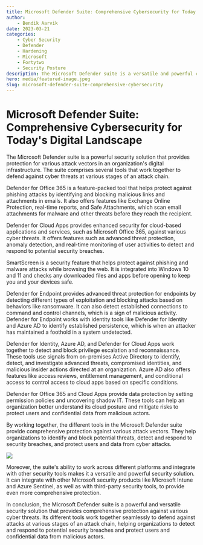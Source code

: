 ```yaml
---
title: Microsoft Defender Suite: Comprehensive Cybersecurity for Today's Digital Landscape
author:
    - Bendik Aarvik
date: 2023-03-21
categories:
    - Cyber Security
    - Defender
    - Hardening
    - Microsoft
    - Fortytwo
    - Security Posture
description: The Microsoft Defender suite is a versatile and powerful cybersecurity solution that provides comprehensive protection against various cyber threats. Its different tools work together seamlessly to defend against attacks at different stages of an attack chain, helping organizations to detect and respond to potential security breaches and protect users and confidential data from malicious actors.
hero: media/featured-image.jpeg
slug: microsoft-defender-suite-comprehensive-cybersecurity
---
```


# Microsoft Defender Suite: Comprehensive Cybersecurity for Today's Digital Landscape

The Microsoft Defender suite is a powerful security solution that provides protection for various attack vectors in an organization's digital infrastructure. The suite comprises several tools that work together to defend against cyber threats at various stages of an attack chain.

Defender for Office 365 is a feature-packed tool that helps protect against phishing attacks by identifying and blocking malicious links and attachments in emails. It also offers features like Exchange Online Protection, real-time reports, and Safe Attachments, which scan email attachments for malware and other threats before they reach the recipient.

Defender for Cloud Apps provides enhanced security for cloud-based applications and services, such as Microsoft Office 365, against various cyber threats. It offers features such as advanced threat protection, anomaly detection, and real-time monitoring of user activities to detect and respond to potential security breaches.

SmartScreen is a security feature that helps protect against phishing and malware attacks while browsing the web. It is integrated into Windows 10 and 11 and checks any downloaded files and apps before opening to keep you and your devices safe.

Defender for Endpoint provides advanced threat protection for endpoints by detecting different types of exploitation and blocking attacks based on behaviors like ransomware. It can also detect established connections to command and control channels, which is a sign of malicious activity. Defender for Endpoint works with identity tools like Defender for Identity and Azure AD to identify established persistence, which is when an attacker has maintained a foothold in a system undetected.

Defender for Identity, Azure AD, and Defender for Cloud Apps work together to detect and block privilege escalation and reconnaissance. These tools use signals from on-premises Active Directory to identify, detect, and investigate advanced threats, compromised identities, and malicious insider actions directed at an organization. Azure AD also offers features like access reviews, entitlement management, and conditional access to control access to cloud apps based on specific conditions.

Defender for Office 365 and Cloud Apps provide data protection by setting permission policies and uncovering shadow IT. These tools can help an organization better understand its cloud posture and mitigate risks to protect users and confidential data from malicious actors.

By working together, the different tools in the Microsoft Defender suite provide comprehensive protection against various attack vectors. They help organizations to identify and block potential threats, detect and respond to security breaches, and protect users and data from cyber attacks.

![](media/featured-image.jpeg)

Moreover, the suite's ability to work across different platforms and integrate with other security tools makes it a versatile and powerful security solution. It can integrate with other Microsoft security products like Microsoft Intune and Azure Sentinel, as well as with third-party security tools, to provide even more comprehensive protection.

In conclusion, the Microsoft Defender suite is a powerful and versatile security solution that provides comprehensive protection against various cyber threats. Its different tools work together seamlessly to defend against attacks at various stages of an attack chain, helping organizations to detect and respond to potential security breaches and protect users and confidential data from malicious actors.